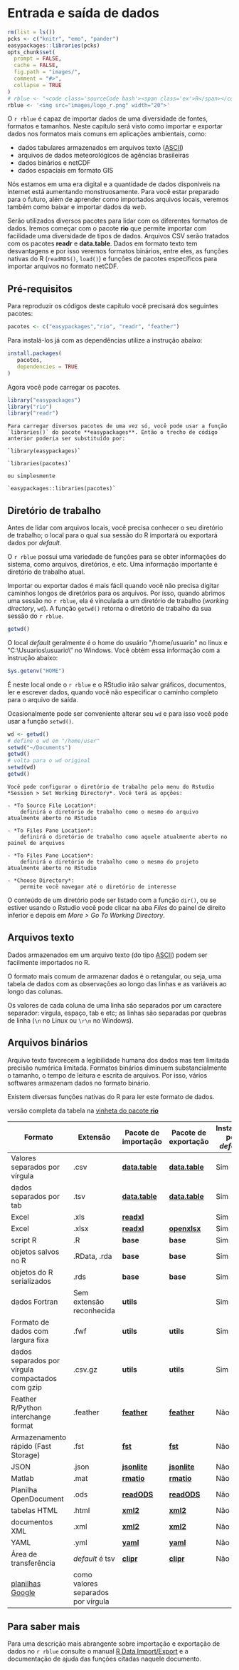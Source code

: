 # Entrada e saída de dados {#io}

```r
rm(list = ls())
pcks <- c("knitr", "emo", "pander") 
easypackages::libraries(pcks)
opts_chunk$set(
  prompt = FALSE,
  cache = FALSE,
  fig.path = "images/",
  comment = "#>",
  collapse = TRUE
)
# rblue <- "<code class='sourceCode bash'><span class='ex'>R</span></code>"
rblue <- '<img src="images/logo_r.png" width="20">'
```

O `r rblue` é capaz de importar dados de uma diversidade de fontes, formatos e tamanhos. Neste capítulo será visto como importar e exportar dados nos formatos mais comuns em aplicações ambientais, como: 

- dados tabulares armazenados em arquivos texto ([ASCII](https://pt.wikipedia.org/wiki/ASCII))
- arquivos de dados meteorológicos de agências brasileiras
- dados binários e netCDF
- dados espaciais em formato GIS

Nós estamos em uma era digital e a quantidade de dados disponíveis na internet está aumentando monstruosamente. Para você estar preparado para o futuro, além de aprender como importados arquivos locais, veremos também como baixar e importar dados da *web*.

Serão utilizados diversos pacotes para lidar com os diferentes formatos de dados. Iremos começar com o pacote **rio** que permite importar com facilidade uma diversidade de tipos de dados. Arquivos CSV serão tratados com os pacotes **readr** e **data.table**. Dados em formato texto tem desvantagens e por isso veremos formatos binários, entre eles, as funções nativas do R (`readRDS()`, `load()`) e funções de pacotes específicos para importar arquivos no formato netCDF.



## Pré-requisitos

Para reproduzir os códigos deste capítulo você precisará dos seguintes pacotes:

```r
pacotes <- c("easypackages","rio", "readr", "feather") 
```

Para instalá-los já com as dependências utilize a instrução abaixo:

```r
install.packages(
   pacotes,
   dependencies = TRUE
)
```

Agora você pode carregar os pacotes.

```r
library("easypackages")
library("rio")
library("readr")
```


```block
Para carregar diversos pacotes de uma vez só, você pode usar a função `libraries()` do pacote **easypackages**. Então o trecho de código anterior poderia ser substituído por:

`library(easypackages)`

`libraries(pacotes)`

ou simplesmente

`easypackages::libraries(pacotes)`
```



## Diretório de trabalho

Antes de lidar com arquivos locais, você precisa conhecer o seu diretório de trabalho; o local para o qual sua sessão do R importará ou exportará dados por *default*.

O `r rblue` possui uma variedade de funções para se obter informações do sistema, como arquivos, diretórios, e etc. Uma informação importante é diretório de trabalho atual. 

Importar ou exportar dados é mais fácil quando você não precisa digitar caminhos longos de diretórios para os arquivos. Por isso, quando abrimos uma sessão no `r rblue`, ela é vinculada a um diretório de trabalho (*working directory*, `wd`). A função `getwd()` retorna o diretório de trabalho da sua sessão do `r rblue`.

```r
getwd()
```

O local *default* geralmente é o home do usuário \"/home/usuario\" no linux e \"C:\\Usuarios\\usuario\\" no Windows. Você obtém essa informação com a instrução abaixo:

```r
Sys.getenv("HOME")
```

É neste local onde o `r rblue` e o RStudio irão salvar gráficos, documentos, ler e escrever dados,  quando você não especificar o caminho completo para o arquivo de saída.

Ocasionalmente pode ser conveniente alterar seu `wd` e para isso você pode usar a função `setwd()`.

```r
wd <- getwd()
# define o wd em "/home/user"
setwd("~/Documents")
getwd()
# volta para o wd original
setwd(wd)
getwd()
```

```block
Você pode configurar o diretório de trabalho pelo menu do Rstudio *Session > Set Working Directory*. Você terá as opções: 

- *To Source File Location*:
    definirá o diretório de trabalho como o mesmo do arquivo atualmente aberto no RStudio
    
- *To Files Pane Location*: 
    definirá o diretório de trabalho como aquele atualmente aberto no painel de arquivos
    
- *To Files Pane Location*: 
    definirá o diretório de trabalho como o mesmo do projeto atualmente aberto no RStudio

- *Choose Directory*: 
    permite você navegar até o diretório de interesse
```

O conteúdo de um diretório pode ser listado com a função `dir()`, ou se estiver usando o Rstudio você pode clicar na aba *Files* do painel de direito inferior e depois em *More > Go To Working Directory*.


## Arquivos texto

Dados armazenados em um arquivo texto (do tipo [ASCII](http://pt.wikipedia.org/wiki/ASCII])) podem ser facilmente importados no R.

O formato mais comum de armazenar dados é o retangular, ou seja, uma tabela de dados com as observações ao longo das linhas e as variáveis ao longo das colunas. 

Os valores de cada coluna de uma linha são separados por um caractere separador: vírgula, espaço, tab e etc; as linhas são separadas por quebras de linha (`\n` no Linux ou `\r\n` no Windows).


## Arquivos binários 

Arquivo texto favorecem a legibilidade humana dos dados mas tem limitada precisão numérica limitada. Formatos binários diminuem substancialmente o tamanho, o tempo de leitura e escrita de arquivos. Por isso, vários softwares armazenam dados no formato binário.




Existem diversas funções nativas do R para ler este formato de dados.

versão completa da tabela na [vinheta do pacote **rio**](https://cran.r-project.org/web/packages/rio/vignettes/rio.html)

| Formato | Extensão | Pacote de importação | Pacote de exportação | Instalado por *default* |
| ------ | --------- | -------------- | -------------- | -------------------- |
| Valores separados por vírgula | .csv | [**data.table**](https://cran.r-project.org/package=data.table) | [**data.table**](https://cran.r-project.org/package=data.table) | Sim |
| dados separados por tab | .tsv | [**data.table**](https://cran.r-project.org/package=data.table) | [**data.table**](https://cran.r-project.org/package=data.table) | Sim |
| Excel | .xls | [**readxl**](https://cran.r-project.org/package=readxl) |  | Sim |
| Excel | .xlsx | [**readxl**](https://cran.r-project.org/package=readxl) | [**openxlsx**](https://cran.r-project.org/package=openxlsx) | Sim |
| script R | .R | **base** | **base** | Sim |
| objetos salvos no R | .RData, .rda | **base** | **base** | Sim |
| objetos do R serializados | .rds | **base** | **base** | Sim |
| dados Fortran | Sem extensão reconhecida | **utils** |  | Sim |
| Formato de dados com largura fixa | .fwf | **utils** | **utils** | Sim |
| dados separados por vírgula compactados com gzip | .csv.gz | **utils** | **utils** | Sim |
| Feather R/Python interchange format | .feather | [**feather**](https://cran.r-project.org/package=feather) | [**feather**](https://cran.r-project.org/package=feather) | Não |
| Armazenamento rápido (Fast Storage) | .fst | [**fst**](https://cran.r-project.org/package=fst) | [**fst**](https://cran.r-project.org/package=fst) | Não |
| JSON | .json | [**jsonlite**](https://cran.r-project.org/package=jsonlite) | [**jsonlite**](https://cran.r-project.org/package=jsonlite) | Não |
| Matlab | .mat | [**rmatio**](https://cran.r-project.org/package=rmatio) | [**rmatio**](https://cran.r-project.org/package=rmatio) | Não |
| Planilha OpenDocument | .ods | [**readODS**](https://cran.r-project.org/package=readODS) | [**readODS**](https://cran.r-project.org/package=readODS) | Não |
| tabelas HTML | .html | [**xml2**](https://cran.r-project.org/package=xml2) | [**xml2**](https://cran.r-project.org/package=xml2) | Não |
| documentos XML | .xml | [**xml2**](https://cran.r-project.org/package=xml2) | [**xml2**](https://cran.r-project.org/package=xml2) | Não |
| YAML | .yml | [**yaml**](https://cran.r-project.org/package=yaml) | [**yaml**](https://cran.r-project.org/package=yaml) | Não |
| Área de transferência | *default* é tsv | [**clipr**](https://cran.r-project.org/package=clipr) | [**clipr**](https://cran.r-project.org/package=clipr) | Não |
| [planilhas Google](https://www.google.com/sheets/about/) | como valores separados por vírgula |  |  |  |








## Para saber mais

Para uma descrição mais abrangente sobre importação e exportação de dados no `r rblue` consulte o manual [R Data Import/Export](http://cran.r-project.org/doc/manuals/r-release/R-data.html) e a documentação de ajuda das funções citadas naquele documento.

